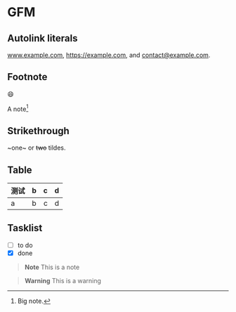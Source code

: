 # GFM

## Autolink literals

www.example.com, https://example.com, and contact@example.com.

## Footnote

:smile:

A note[^1]

[^1]: Big note.

## Strikethrough

~one~ or ~~two~~ tildes.

## Table

| 测试 | b   |   c |  d  |
| ---- | :-- | --: | :-: |
| a    | b   |   c |  d  |

## Tasklist

- [ ] to do
- [x] done

> **Note**
> This is a note

> **Warning**
> This is a warning

